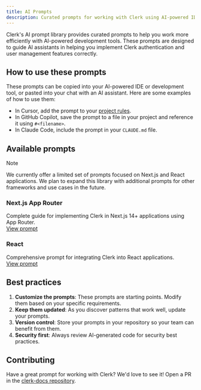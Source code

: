 ```yaml
---
title: AI Prompts
description: Curated prompts for working with Clerk using AI-powered IDE tools like Cursor, GitHub Copilot, and Claude.
---
```


Clerk's AI prompt library provides curated prompts to help you work more efficiently with AI-powered development tools. These prompts are designed to guide AI assistants in helping you implement Clerk authentication and user management features correctly.

## How to use these prompts

These prompts can be copied into your AI-powered IDE or development tool, or pasted into your chat with an AI assistant. Here are some examples of how to use them:

- In Cursor, add the prompt to your [project rules](https://docs.cursor.com/context/rules).
- In GitHub Copilot, save the prompt to a file in your project and reference it using `#<filename>`.
- In Claude Code, include the prompt in your `CLAUDE.md` file.

## Available prompts

> [!NOTE]
> We currently offer a limited set of prompts focused on Next.js and React applications. We plan to expand this library with additional prompts for other frameworks and use cases in the future.

### Next.js App Router

Complete guide for implementing Clerk in Next.js 14+ applications using App Router.\
[View prompt](/docs/ai-prompts/nextjs)

### React

Comprehensive prompt for integrating Clerk into React applications.\
[View prompt](/docs/ai-prompts/react)

## Best practices

1. **Customize the prompts**: These prompts are starting points. Modify them based on your specific requirements.
1. **Keep them updated**: As you discover patterns that work well, update your prompts.
1. **Version control**: Store your prompts in your repository so your team can benefit from them.
1. **Security first**: Always review AI-generated code for security best practices.

## Contributing

Have a great prompt for working with Clerk? We'd love to see it! Open a PR in the [clerk-docs repository](https://github.com/clerk/clerk-docs).
